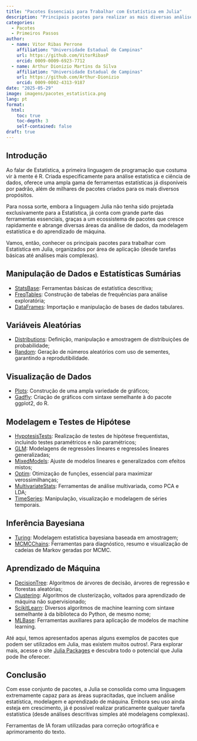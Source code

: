```yaml
---
title: "Pacotes Essenciais para Trabalhar com Estatística em Julia"
description: "Principais pacotes para realizar as mais diversas análises estatísticas em Julia."
categories:
  - Pacotes
  - Primeiros Passos
author:
  - name: Vitor Ribas Perrone
    affiliation: "Universidade Estadual de Campinas"
    url: https://github.com/VitorRibasP
    orcid: 0009-0009-6923-7712
  - name: Arthur Dionizio Martins da Silva
    affiliation: "Universidade Estadual de Campinas"
    url: https://github.com/Arthur-Dionizio
    orcid: 0009-0002-4313-9187
date: "2025-05-29"
image: imagens/pacotes_estatistica.png
lang: pt
format:
  html:
    toc: true
    toc-depth: 3
    self-contained: false
draft: true
---
```


## Introdução

::: {.justify}
Ao falar de Estatística, a primeira linguagem de programação que costuma vir à mente é R. Criada especificamente para análise estatística e ciência de dados, oferece uma ampla gama de ferramentas estatísticas já disponíveis por padrão, além de milhares de pacotes criados para os mais diversos propósitos.

Para nossa sorte, embora a linguagem Julia não tenha sido projetada exclusivamente para a Estatística, já conta com grande parte das ferramentas essenciais, graças a um ecossistema de pacotes que cresce rapidamente e abrange diversas áreas da análise de dados, da modelagem estatística e do aprendizado de máquina.

Vamos, então, conhecer os principais pacotes para trabalhar com Estatística em Julia, organizados por área de aplicação (desde tarefas básicas até análises mais complexas).
:::


## Manipulação de Dados e Estatísticas Sumárias

 - [StatsBase](https://github.com/JuliaStats/StatsBase.jl): Ferramentas básicas de estatística descritiva;
 - [FreqTables](https://github.com/nalimilan/FreqTables.jl): Construção de tabelas de frequências para análise exploratória;
 - [DataFrames](https://github.com/JuliaData/DataFrames.jl): Importação e manipulação de bases de dados tabulares.

## Variáveis Aleatórias

 - [Distributions](https://github.com/JuliaStats/Distributions.jl): Definição, manipulação e amostragem de distribuições de probabilidade;
 - [Random](https://docs.julialang.org/en/v1/stdlib/Random/): Geração de números aleatórios com uso de sementes, garantindo a reprodutibilidade.

## Visualização de Dados

 - [Plots](https://github.com/JuliaPlots/Plots.jl): Construção de uma ampla variedade de gráficos;
 - [Gadfly](https://github.com/GiovineItalia/Gadfly.jl): Criação de gráficos com sintaxe semelhante à do pacote ggplot2, do R.

## Modelagem e Testes de Hipótese

 - [HypotesisTests](https://github.com/JuliaStats/HypothesisTests.jl): Realização de testes de hipótese frequentistas, incluindo testes paramétricos e não paramétricos;
 - [GLM](https://github.com/JuliaStats/GLM.jl): Modelagens de regressões lineares e regressões lineares generalizadas;
 - [MixedModels](https://github.com/JuliaStats/MixedModels.jl): Ajuste de modelos lineares e generalizados com efeitos mistos;
 - [Optim](https://github.com/JuliaNLSolvers/Optim.jl): Otimização de funções, essencial para maximizar verossimilhanças;
 - [MultivariateStats](https://github.com/JuliaStats/MultivariateStats.jl): Ferramentas de análise multivariada, como PCA e LDA;
 - [TimeSeries](https://github.com/JuliaStats/TimeSeries.jl): Manipulação, visualização e modelagem de séries temporais.

## Inferência Bayesiana

 - [Turing](https://github.com/TuringLang/Turing.jl): Modelagem estatística bayesiana baseada em amostragem;
 - [MCMCChains](https://github.com/TuringLang/MCMCChains.jl): Ferramentas para diagnóstico, resumo e visualização de cadeias de Markov geradas por MCMC.

## Aprendizado de Máquina

 - [DecisionTree](https://github.com/JuliaAI/DecisionTree.jl): Algoritmos de árvores de decisão, árvores de regressão e florestas aleatórias;
 - [Clustering](https://github.com/JuliaStats/Clustering.jl): Algoritmos de clusterização, voltados para aprendizado de máquina não supervisionado;
 - [ScikitLearn](https://github.com/cstjean/ScikitLearn.jl): Diversos algoritmos de machine learning com sintaxe semelhante à da biblioteca do Python, de mesmo nome;
 - [MLBase](https://github.com/JuliaStats/MLBase.jl): Ferramentas auxiliares para aplicação de modelos de machine learning.


::: {.justify}
Até aqui, temos apresentados apenas alguns exemplos de pacotes que podem ser utilizados em Julia, mas existem muitos outros!. Para explorar mais, acesse o site [Julia Packages](https://juliapackages.com/) e descubra todo o potencial que Julia pode lhe oferecer.
:::



## Conclusão

::: {.justify}
Com esse conjunto de pacotes, a Julia se consolida como uma linguagem extremamente capaz para as áreas supracitadas, que incluem análise estatística, modelagem e aprendizado de máquina. Embora seu uso ainda esteja em crescimento, já é possível realizar praticamente qualquer tarefa estatística (desde análises descritivas simples até modelagens complexas).
:::


::: callout-note
Ferramentas de IA foram utilizadas para correção ortográfica e aprimoramento do texto.
:::